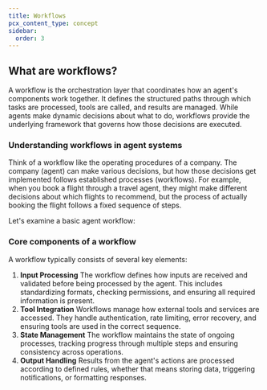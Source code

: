 ```yaml
---
title: Workflows
pcx_content_type: concept
sidebar:
  order: 3
---
```



## What are workflows?

A workflow is the orchestration layer that coordinates how an agent's components work together. It defines the structured paths through which tasks are processed, tools are called, and results are managed. While agents make dynamic decisions about what to do, workflows provide the underlying framework that governs how those decisions are executed.

### Understanding workflows in agent systems

Think of a workflow like the operating procedures of a company. The company (agent) can make various decisions, but how those decisions get implemented follows established processes (workflows). For example, when you book a flight through a travel agent, they might make different decisions about which flights to recommend, but the process of actually booking the flight follows a fixed sequence of steps.

Let's examine a basic agent workflow:

### Core components of a workflow

A workflow typically consists of several key elements:

1. **Input Processing**
The workflow defines how inputs are received and validated before being processed by the agent. This includes standardizing formats, checking permissions, and ensuring all required information is present.
2. **Tool Integration**
Workflows manage how external tools and services are accessed. They handle authentication, rate limiting, error recovery, and ensuring tools are used in the correct sequence.
3. **State Management**
The workflow maintains the state of ongoing processes, tracking progress through multiple steps and ensuring consistency across operations.
4. **Output Handling**
Results from the agent's actions are processed according to defined rules, whether that means storing data, triggering notifications, or formatting responses.
